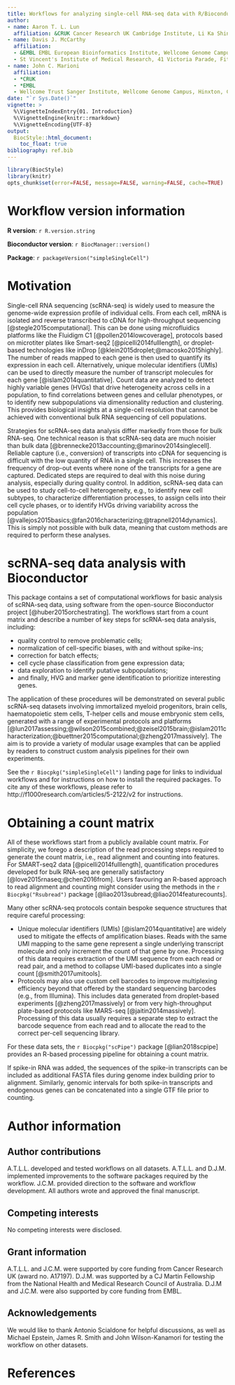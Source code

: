 ```yaml
---
title: Workflows for analyzing single-cell RNA-seq data with R/Bioconductor
author: 
- name: Aaron T. L. Lun
  affiliation: &CRUK Cancer Research UK Cambridge Institute, Li Ka Shing Centre, Robinson Way, Cambridge CB2 0RE, United Kingdom
- name: Davis J. McCarthy
  affiliation: 
  - &EMBL EMBL European Bioinformatics Institute, Wellcome Genome Campus, Hinxton, Cambridge CB10 1SD, United Kingdom
  - St Vincent's Institute of Medical Research, 41 Victoria Parade, Fitzroy, Victoria 3065, Australia
- name: John C. Marioni
  affiliation: 
  - *CRUK
  - *EMBL
  - Wellcome Trust Sanger Institute, Wellcome Genome Campus, Hinxton, Cambridge CB10 1SA, United Kingdom
date: "`r Sys.Date()`"
vignette: >
  %\VignetteIndexEntry{01. Introduction}
  %\VignetteEngine{knitr::rmarkdown}
  %\VignetteEncoding{UTF-8}    
output: 
  BiocStyle::html_document:
    toc_float: true
bibliography: ref.bib
---
```


```r
library(BiocStyle)
library(knitr)
opts_chunk$set(error=FALSE, message=FALSE, warning=FALSE, cache=TRUE)
```

# Workflow version information

**R version**: `r R.version.string`

**Bioconductor version**: `r BiocManager::version()`

**Package**: `r packageVersion("simpleSingleCell")`

# Motivation

Single-cell RNA sequencing (scRNA-seq) is widely used to measure the genome-wide expression profile of individual cells.
From each cell, mRNA is isolated and reverse transcribed to cDNA for high-throughput sequencing [@stegle2015computational].
This can be done using microfluidics platforms like the Fluidigm C1 [@pollen2014lowcoverage], protocols based on microtiter plates like Smart-seq2 [@picelli2014fulllength], or droplet-based technologies like inDrop [@klein2015droplet;@macosko2015highly].
The number of reads mapped to each gene is then used to quantify its expression in each cell.
Alternatively, unique molecular identifiers (UMIs) can be used to directly measure the number of transcript molecules for each gene [@islam2014quantitative].
Count data are analyzed to detect highly variable genes (HVGs) that drive heterogeneity across cells in a population, to find correlations between genes and cellular phenotypes, or to identify new subpopulations via dimensionality reduction and clustering. 
This provides biological insights at a single-cell resolution that cannot be achieved with conventional bulk RNA sequencing of cell populations.

Strategies for scRNA-seq data analysis differ markedly from those for bulk RNA-seq.
One technical reason is that scRNA-seq data are much noisier than bulk data [@brennecke2013accounting;@marinov2014singlecell].
Reliable capture (i.e., conversion) of transcripts into cDNA for sequencing is difficult with the low quantity of RNA in a single cell.
This increases the frequency of drop-out events where none of the transcripts for a gene are captured.
Dedicated steps are required to deal with this noise during analysis, especially during quality control.
In addition, scRNA-seq data can be used to study cell-to-cell heterogeneity, e.g., to identify new cell subtypes, to characterize differentiation processes, to assign cells into their cell cycle phases, or to identify HVGs driving variability across the population [@vallejos2015basics;@fan2016characterizing;@trapnell2014dynamics].
This is simply not possible with bulk data, meaning that custom methods are required to perform these analyses. 

# scRNA-seq data analysis with Bioconductor

This package contains a set of computational workflows for basic analysis of scRNA-seq data, using software from the open-source Bioconductor project [@huber2015orchestrating].
The workflows start from a count matrix and describe a number of key steps for scRNA-seq data analysis, including:

- quality control to remove problematic cells;
- normalization of cell-specific biases, with and without spike-ins; 
- correction for batch effects; 
- cell cycle phase classification from gene expression data; 
- data exploration to identify putative subpopulations; 
- and finally, HVG and marker gene identification to prioritize interesting genes.

The application of these procedures will be demonstrated on several public scRNA-seq datasets involving immortalized myeloid progenitors, brain cells, haematopoietic stem cells, T-helper cells and mouse embryonic stem cells, generated with a range of experimental protocols and platforms [@lun2017assessing;@wilson2015combined;@zeisel2015brain;@islam2011characterization;@buettner2015computational;@zheng2017massively].
The aim is to provide a variety of modular usage examples that can be applied by readers to construct custom analysis pipelines for their own experiments.

See the `r Biocpkg("simpleSingleCell")` landing page for links to individual workflows and for instructions on how to install the required packages.
To cite any of these workflows, please refer to http://f1000research.com/articles/5-2122/v2 for instructions.

# Obtaining a count matrix

All of these workflows start from a publicly available count matrix.
For simplicity, we forego a description of the read processing steps required to generate the count matrix, i.e., read alignment and counting into features.
For SMART-seq2 data [@picelli2014fulllength], quantification procedures developed for bulk RNA-seq are generally satisfactory [@love2015rnaseq;@chen2016from].
Users favouring an R-based approach to read alignment and counting might consider using the methods in the `r Biocpkg("Rsubread")` package [@liao2013subread;@liao2014featurecounts].

Many other scRNA-seq protocols contain bespoke sequence structures that require careful processing:

- Unique molecular identifiers (UMIs) [@islam2014quantitative] are widely used to mitigate the effects of amplification biases.
Reads with the same UMI mapping to the same gene represent a single underlying transcript molecule and only increment the count of that gene by one.
Processing of this data requires extraction of the UMI sequence from each read or read pair, and a method to collapse UMI-based duplicates into a single count [@smith2017umitools].
- Protocols may also use custom cell barcodes to improve multiplexing efficiency beyond that offered by the standard sequencing barcodes (e.g., from Illumina).
This includes data generated from droplet-based experiments [@zheng2017massively] or from very high-throughput plate-based protocols like MARS-seq [@jaitin2014massively].
Processing of this data usually requires a separate step to extract the barcode sequence from each read and to allocate the read to the correct per-cell sequencing library.

For these data sets, the `r Biocpkg("scPipe")` package [@lian2018scpipe] provides an R-based processing pipeline for obtaining a count matrix. 

If spike-in RNA was added, the sequences of the spike-in transcripts can be included as additional FASTA files during genome index building prior to alignment.
Similarly, genomic intervals for both spike-in transcripts and endogenous genes can be concatenated into a single GTF file prior to counting.

# Author information

## Author contributions

A.T.L.L. developed and tested workflows on all datasets.
A.T.L.L. and D.J.M. implemented improvements to the software packages required by the workflow.
J.C.M. provided direction to the software and workflow development.
All authors wrote and approved the final manuscript.

## Competing interests

No competing interests were disclosed.

## Grant information

A.T.L.L. and J.C.M. were supported by core funding from Cancer Research UK (award no. A17197).
D.J.M. was supported by a CJ Martin Fellowship from the National Health and Medical Research Council of Australia.
D.J.M and J.C.M. were also supported by core funding from EMBL.

## Acknowledgements

We would like to thank Antonio Scialdone for helpful discussions, as well as Michael Epstein, James R. Smith and John Wilson-Kanamori for testing the workflow on other datasets.

# References

